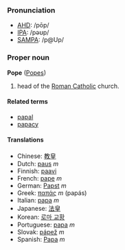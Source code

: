 ===Pronunciation===
*[[w:AHD|AHD]]: /pōp/
*[[w:IPA|IPA]]: /pəʊp/
*[[w:SAMPA|SAMPA]]: /p@Up/

===Proper noun===
'''Pope''' ([[Popes]])

# head of the [[Roman Catholic]] church.

====Related terms====
*[[papal]]
*[[papacy]]

====Translations====
*Chinese: [[教皇]]
*Dutch: [[paus]] ''m''
*Finnish: [[paavi]]
*French: [[pape]] ''m''
*German: [[Papst]] ''m''
*Greek: [[παπάς]] ''m'' (pap&aacute;s)
*Italian: [[papa]] ''m''
*Japanese: [[法皇]]
*Korean: [[로마 교황]]
*Portuguese: [[papa]] ''m''
*Slovak: [[pápež]] ''m''
*Spanish: [[Papa]] ''m''<!-- not sure about capitalisation -->